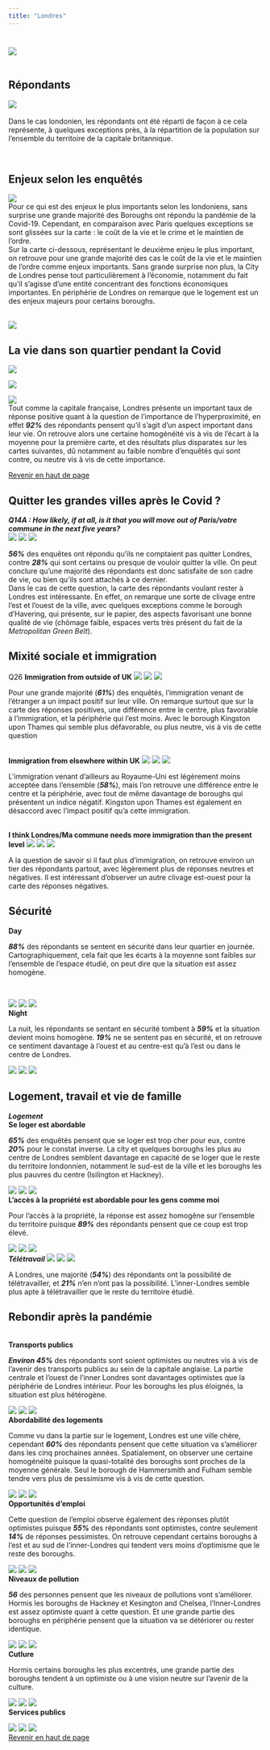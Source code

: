```yaml
---
title: "Londres"
---
```



# {.tabset}


![](fig/labellondres.png)
  <br>
  <br>
  
## Répondants  
![](fig/carterepondantlondres.svg)  
<br>
  <div align="justify">Dans le cas londonien, les répondants ont été réparti de façon à ce cela représente, à quelques exceptions près, à la répartition de la population sur l'ensemble du territoire de la capitale britannique. </div>  
  <br>

## Enjeux selon les enquêtés 

![](fig/london_issue1.svg)
<br>
 <div align="justify">Pour ce qui est des enjeux le plus importants selon les londoniens, sans surprise une grande majorité des Boroughs ont répondu la pandémie de la Covid-19. Cependant, en comparaison avec Paris quelques exceptions se sont glissées sur la carte : le coût de la vie et le crime et le maintien de l'ordre.
 <br> Sur la carte ci-dessous, représentant le deuxième enjeu le plus important, on retrouve pour une grande majorité des cas le coût de la vie et le maintien de l'ordre comme enjeux importants. Sans grande surprise non plus, la City de Londres pense tout particulièrement à l'économie, notamment du fait qu'il s'agisse d'une entité concentrant des fonctions économiques importantes. En périphérie de Londres on remarque que le logement est un des enjeux majeurs pour certains boroughs. 
 </div>  
  <br>
![](fig/london_issue2.svg)


## La vie dans son quartier pendant la Covid

![](fig/Londres_Q22A_pos.svg)

![](fig/Londres_Q22A_neg.svg)

![](fig/Londres_Q22A_oth.svg) 
<div align="justify">Tout comme la capitale française, Londres présente un important taux de réponse positive quant à la question de l'importance de l'hyperproximité, en effet ***92%*** des répondants pensent qu'il s'agit d'un aspect important dans leur vie. On retrouve alors une certaine homogénéité vis à vis de l'écart à la moyenne pour la première carte, et des résultats plus disparates sur les cartes suivantes, dû notamment au faible nombre d'enquêtés qui sont contre, ou neutre vis à vis de cette importance. </div>

  <a href="#top">Revenir en haut de page</a>

## Quitter les grandes villes après le Covid ?

***Q14A : How likely, if at all, is it that you will move out of Paris/votre commune in the next five years?***
<br>
![](fig/Londres_Q14a_pos.svg)
![](fig/Londres_Q14a_neg.svg)
![](fig/Londres_Q14a_oth.svg)
<div align="justify">***56%*** des enquêtes ont répondu qu'ils ne comptaient pas quitter Londres, contre ***28%*** qui sont certains ou presque de vouloir quitter la ville. On peut conclure qu'une majorité des répondants est donc satisfaite de son cadre de vie, ou bien qu'ils sont attachés à ce dernier.  
Dans le cas de cette question, la carte des répondants voulant rester à Londres est intéressante. En effet, on remarque une sorte de clivage entre l'est et l'ouest de la ville, avec quelques exceptions comme le borough d'Havering, qui présente, sur le papier, des aspects favorisant une bonne qualité de vie (chômage faible, espaces verts très présent du fait de la *Metropolitan Green Belt*).
</div>

## Mixité sociale et immigration

Q26
**Immigration from outside of UK**
![](fig/Londres_GRID_Q26_1_pos.svg)
![](fig/Londres_GRID_Q26_1_neg.svg)
![](fig/Londres_GRID_Q26_1_oth.svg)
<div align="justify">Pour une grande majorité (***61%***) des enquêtés, l'immigration venant de l'étranger a un impact positif sur leur ville. On remarque surtout que sur la carte des réponses positives, une différence entre le centre, plus favorable à l'immigration, et la périphérie qui l'est moins. Avec le borough Kingston upon Thames qui semble plus défavorable, ou plus neutre, vis à vis de cette question
</div>
<br>
**Immigration from elsewhere within UK**
![](fig/Londres_GRID_Q26_2_pos.svg)
![](fig/Londres_GRID_Q26_2_neg.svg)
![](fig/Londres_GRID_Q26_2_oth.svg)
<div align="justify">L'immigration venant d'ailleurs au Royaume-Uni est légèrement moins acceptée dans l'ensemble (***58%***), mais l'on retrouve une différence entre le centre et la périphérie, avec tout de même davantage de boroughs qui présentent un indice négatif. Kingston upon Thames est également en désaccord avec l'impact positif qu'a cette immigration.
</div>
<br>
**I think Londres/Ma commune needs more immigration than the present level**
![](fig/Londres_GRID_Q26_3_pos.svg)
![](fig/Londres_GRID_Q26_3_neg.svg)
![](fig/Londres_GRID_Q26_3_oth.svg)
<div align="justify">A la question de savoir si il faut plus d'immigration, on retrouve environ un tier des répondants partout, avec légèrement plus de réponses neutres et négatives. Il est intéressant d'observer un autre clivage est-ouest pour la carte des réponses négatives.
</div>

## Sécurité
**Day**
<br>
<div align ="justify">***88%*** des répondants se sentent en sécurité dans leur quartier en journée. Cartographiquement, cela fait que les écarts à la moyenne sont faibles sur l'ensemble de l'espace étudié, on peut dire que la situation est assez homogène.
</div>
<br>

![](fig/Londres_GRID_Q33_1_pos.svg)
![](fig/Londres_GRID_Q33_1_neg.svg)
![](fig/Londres_GRID_Q33_1_oth.svg)
<br>
**Night**
<br>
<div align ="justify">La nuit, les répondants se sentant en sécurité tombent à ***59%*** et la situation devient moins homogène. ***19%*** ne se sentent pas en sécurité, et on retrouve ce sentiment davantage à l'ouest et au centre-est qu'à l'est ou dans le centre de Londres.
</div>
![](fig/Londres_GRID_Q33_2_pos.svg)
![](fig/Londres_GRID_Q33_2_neg.svg)
![](fig/Londres_GRID_Q33_2_oth.svg)

## Logement, travail et vie de famille  

***Logement***
<br>
**Se loger est abordable**
<br>
<div align ="justify">***65%*** des enquêtés pensent que se loger est trop cher pour eux, contre ***20%*** pour le constat inverse. La city et quelques boroughs les plus au centre de Londres semblent davantage en capacité de se loger que le reste du territoire londonnien, notamment le sud-est de la ville et les boroughs les plus pauvres du centre (Isilington et Hackney).
</div>
![](fig/Londres_GRID_Q11B_2_pos.svg)
![](fig/Londres_GRID_Q11B_2_neg.svg)
![](fig/Londres_GRID_Q11B_2_oth.svg)
<br>
**L'accès à la propriété est abordable pour les gens comme moi**
<br>
<div align ="justify">Pour l'accès à la propriété, la réponse est assez homogêne sur l'ensemble du territoire puisque ***89%*** des répondants pensent que ce coup est trop élevé.
</div>
![](fig/Londres_GRID_Q11B_3_pos.svg)
![](fig/Londres_GRID_Q11B_3_neg.svg)
![](fig/Londres_GRID_Q11B_3_oth.svg)
<br>***Télétravail*** 
![](fig/Londres_qd12_pos.svg)
![](fig/Londres_qd12_neg.svg)
![](fig/Londres_qd12_oth.svg)
<div align ="justify">A Londres, une majorité (***54%***) des répondants ont la possibilité de télétravailler, et ***21%*** n'en n'ont pas la possibilité. L'inner-Londres semble plus apte à télétravailler que le reste du territoire étudié.
</div>
## Rebondir après la pandémie

<br>**Transports publics**
<div align ="justify">***Environ 45%*** des répondants sont soient optimistes ou neutres vis à vis de l'avenir des transports publics au sein de la capitale anglaise. La partie centrale et l'ouest de l'inner Londres sont davantages optimistes que la périphérie de Londres intérieur. Pour les boroughs les plus éloignés, la situation est plus hétérogène.
</div>
![](fig/Londres_GRID_Q37_NEW_1_pos.svg)
![](fig/Londres_GRID_Q37_NEW_1_neg.svg)
![](fig/Londres_GRID_Q37_NEW_1_oth.svg)
<br> 
**Abordabilité des logements**
<br>
<div align ="justify">Comme vu dans la partie sur le logement, Londres est une ville chère, cependant ***60%*** des répondants pensent que cette situation va s'améliorer dans les cinq prochaines années. Spatialement, on observer une certaine homogénéité puisque la quasi-totalité des boroughs sont proches de la moyenne générale.
Seul le borough de Hammersmith and Fulham semble tendre vers plus de pessimisme vis à vis de cette question.
</div>
![](fig/Londres_GRID_Q37_NEW_2_pos.svg)
![](fig/Londres_GRID_Q37_NEW_2_neg.svg)
![](fig/Londres_GRID_Q37_NEW_2_oth.svg)
<br> 
**Opportunités d'emploi**
<br>
<div align ="justify">Cette question de l'emploi observe également des réponses plutôt optimistes puisque ***55%*** des répondants sont optimistes, contre seulement ***14%*** de réponses pessimistes. On retrouve cependant certains boroughs à l'est et au sud de l'inner-Londres qui tendent vers moins d'optimisme que le reste des boroughs. 
</div>
![](fig/Londres_GRID_Q37_NEW_3_pos.svg)
![](fig/Londres_GRID_Q37_NEW_3_neg.svg)
![](fig/Londres_GRID_Q37_NEW_3_oth.svg)
<br> 
**Niveaux de pollution**
<br>
<div align ="justify">***56*** des personnes pensent que les niveaux de pollutions vont s'améliorer. Hormis les boroughs de Hackney et Kesington and Chelsea, l'Inner-Londres est assez optimiste quant à cette question. Et une grande partie des boroughs en périphérie pensent que la situation va se détériorer ou rester identique.
</div>
![](fig/Londres_GRID_Q37_NEW_4_pos.svg)
![](fig/Londres_GRID_Q37_NEW_4_neg.svg)
![](fig/Londres_GRID_Q37_NEW_4_oth.svg)
<br> 
**Cutlure**
<br>
<div align ="justify">Hormis certains boroughs les plus excentrés, une grande partie des boroughs tendent à un optimiste ou à une vision neutre sur l'avenir de la culture.
</div>
![](fig/Londres_GRID_Q37_NEW_6_pos.svg)
![](fig/Londres_GRID_Q37_NEW_6_neg.svg)
![](fig/Londres_GRID_Q37_NEW_6_oth.svg)
<br> 
**Services publics**
<br>
<div align ="justify">
</div>
![](fig/Londres_GRID_Q37_NEW_7_pos.svg)
![](fig/Londres_GRID_Q37_NEW_7_neg.svg)
![](fig/Londres_GRID_Q37_NEW_7_oth.svg)
<br><a href="#top">Revenir en haut de page</a>